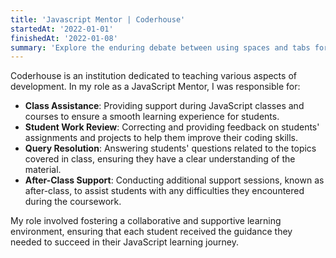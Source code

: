 ```yaml
---
title: 'Javascript Mentor | Coderhouse'
startedAt: '2022-01-01'
finishedAt: '2022-01-08'
summary: 'Explore the enduring debate between using spaces and tabs for code indentation, and why this choice matters more than you might think.'
---
```


Coderhouse is an institution dedicated to teaching various aspects of development. In my role as a JavaScript Mentor, I was responsible for:

- **Class Assistance**: Providing support during JavaScript classes and courses to ensure a smooth learning experience for students.
- **Student Work Review**: Correcting and providing feedback on students' assignments and projects to help them improve their coding skills.
- **Query Resolution**: Answering students' questions related to the topics covered in class, ensuring they have a clear understanding of the material.
- **After-Class Support**: Conducting additional support sessions, known as after-class, to assist students with any difficulties they encountered during the coursework.

My role involved fostering a collaborative and supportive learning environment, ensuring that each student received the guidance they needed to succeed in their JavaScript learning journey.
